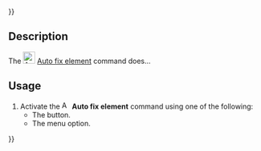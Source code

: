 {{UnfinishedDocu{{#translation:}}}}
<languages/>
<translate>

<!--T:1-->
{{Docnav
|[[Assembly3_SmartRecompute|Smart recompute]]
|[[Assembly3_AutoElementVisibility|Auto element visibility]]
|[[Assembly3_Workbench|Assembly3]]
|IconL=Assembly_SmartRecompute.svg‎‎
|IconR=Assembly_AutoElementVis.svg‎‎
|IconC=Assembly3_workbench_icon.svg
}}

<!--T:2-->
{{GuiCommand
|Name=Assembly3 AutoFixElement
|Icon=Assembly_AutoFixElement.svg‎‎
|MenuLocation=Assembly3 → Auto fix element
|Workbenches=[[Assembly3_Workbench|Assembly3]]
}}

== Description == <!--T:3-->

<!--T:4-->
The [[Image:Assembly_AutoFixElement.svg|24px]] [[Assembly3_AutoFixElement|Auto fix element]] command does...

== Usage == <!--T:5-->

<!--T:6-->
# Activate the [[Image:Assembly_AutoFixElement.svg|16px]] '''Auto fix element''' command using one of the following:
#* The {{Button|[[Image:Assembly_AutoFixElement.svg|16px]] [[Assembly3_AutoFixElement|Auto fix element]]}} button.
#* The {{MenuCommand|Assembly3 → [[Image:Assembly_AutoFixElement.svg|16px]] Auto fix element}} menu option.


<!--T:7-->
{{Docnav
|[[Assembly3_SmartRecompute|Smart recompute]]
|[[Assembly3_AutoElementVisibility|Auto element visibility]]
|[[Assembly3_Workbench|Assembly3]]
|IconL=Assembly_SmartRecompute.svg‎‎
|IconR=Assembly_AutoElementVis.svg‎‎
|IconC=Assembly3_workbench_icon.svg
}}
 
</translate>
{{Userdocnavi{{#translation:}}}}